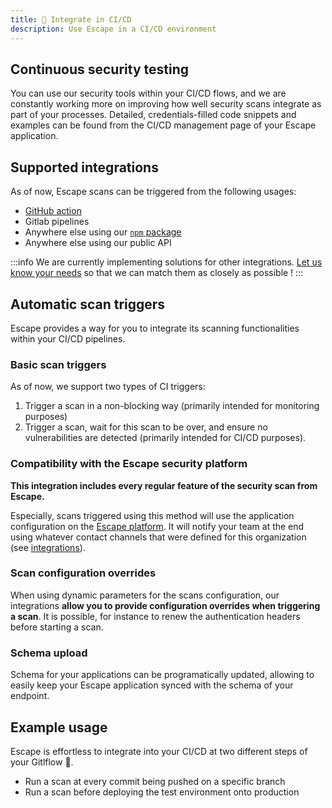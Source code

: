 ```yaml
---
title: 👾 Integrate in CI/CD
description: Use Escape in a CI/CD environment
---
```


## Continuous security testing

You can use our security tools within your CI/CD flows, and we are constantly working more on improving how well security scans integrate as part of your processes. Detailed, credentials-filled code snippets and examples can be found from the CI/CD management page of your Escape application.

## Supported integrations

As of now, Escape scans can be triggered from the following usages:

- [GitHub action](https://github.com/marketplace/actions/escape-graphql-security)
- Gitlab pipelines
- Anywhere else using our [`npm` package](https://www.npmjs.com/package/@escape.tech/action)
- Anywhere else using our public API

:::info
We are currently implementing solutions for other integrations. [Let us know your needs](https://discord.escape.tech) so that we can match them as closely as possible !
:::

## Automatic scan triggers

Escape provides a way for you to integrate its scanning functionalities within your CI/CD pipelines.

### Basic scan triggers

As of now, we support two types of CI triggers:

1. Trigger a scan in a non-blocking way (primarily intended for monitoring purposes)
2. Trigger a scan, wait for this scan to be over, and ensure no vulnerabilities are detected (primarily intended for CI/CD purposes).

### Compatibility with the Escape security platform

**This integration includes every regular feature of the security scan from Escape.**

Especially, scans triggered using this method will use the application configuration on the [Escape platform](https://app.escape.tech). It will notify your team at the end using whatever contact channels that were defined for this organization (see [integrations](/dast/integrations)).

### Scan configuration overrides

When using dynamic parameters for the scans configuration, our integrations **allow you to provide configuration overrides when triggering a scan**. It is possible, for instance to renew the authentication headers before starting a scan.

### Schema upload

Schema for your applications can be programatically updated, allowing to easily keep your Escape application synced with the schema of your endpoint.

## Example usage

Escape is effortless to integrate into your CI/CD at two different steps of your Gitlflow 💪.

- Run a scan at every commit being pushed on a specific branch
- Run a scan before deploying the test environment onto production
